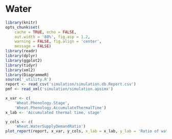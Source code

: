 # Water {#cha:water}




```r
library(knitr)
opts_chunk$set(
    cache = TRUE, echo = FALSE, 
    out.width = '80%', fig.asp = 1.2,
    warning = FALSE, fig.align = 'center',
    message = FALSE) 
library(readr)
library(dplyr)
library(ggplot2)
library(tidyr)
library(xml2)
library(DiagrammeR)
source('_utility.R')
report <- read_csv('simulation/simulation.db.Report.csv')
pmf <- read_xml('simulation/simulation.apsimx')

x_var <- c(
    'Wheat.Phenology.Stage',
    'Wheat.Phenology.AccumulateThermalTime')
x_lab <- 'Accumulated thermal time, stage'
```


<div class="fig-output">
```r
y_cols <- c(
    'Wheat.WaterSupplyDemandRatio')
plot_report(report, x_var, y_cols, x_lab = x_lab, y_lab = 'Ratio of water supply and demand')

```
</div>



